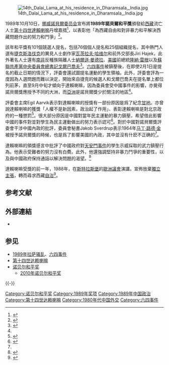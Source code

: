 {{NoteTA
|1=zh-cn:罗纳德·里根; zh-tw:隆納·雷根; zh-hk:朗奴·列根;
}}

[[File:14th_Dalai_Lama_at_his_residence_in_Dharamsala,_India.jpg|thumb]]

1989年10月10日，[[挪威诺贝尔委员会|挪威諾貝爾委员会]]宣布將'''1989年諾貝爾和平獎'''頒發給[[西藏|西藏]]流亡人士[[第十四世達賴喇嘛|第十四世達賴喇嘛]]丹增嘉措<ref>{{cite web |url = http://nobelprize.org/peace/laureates/1989/presentation-speech.html |title = Presentation Speech by Egil Aarvik, Chairman of the Norwegian Nobel Committee |publisher = Nobelprize.org |date =  |accessdate = 2010-10-31 |archive-date = 2008-09-06 |archive-url = https://web.archive.org/web/20080906163726/http://nobelprize.org/peace/laureates/1989/presentation-speech.html |dead-url = no }}</ref>，以表彰他「為西藏自由和對非暴力和平解決西藏問題作出的努力和鬥爭」<ref>{{cite web |title=The Nobel Prize |work=Dalai Lama (Tenzin Gyatso) |url=http://www.nobelpreis.org/english/frieden/dalai-lama.html |archiveurl=https://www.webcitation.org/5kNENczrF?url=http://www.nobelpreis.org/english/frieden/dalai-lama.html |archivedate=2009-10-08 |deadurl=yes |access-date=2009-10-08 }}{{dead link|date=March 2022}}</ref>。

該年和平獎有101個競選人提名，包括76個個人提名和25個組織提名，其中熱門人選有[[捷克斯洛伐克|捷克斯洛伐克]]的異見人士劇作家[[瓦茨拉夫·哈维尔|瓦茨拉夫·哈维尔]]和前外交部長Jiri Hajek，此外著名人士還有[[南非|南非]]反種族隔離人士[[納爾遜·曼德拉|納爾遜·曼德拉]]、[[美國|美國]]前總統[[隆納·雷根|隆納·雷根]]以及[[蘇聯共產黨中央委員會總書記|蘇聯共產黨中央委員會總書記]][[戈爾巴喬夫|戈爾巴喬夫]]<ref>{{cite web |title = Dalai Lama Wins the Nobel Peace Prize |work=紐約時報 |url = http://query.nytimes.com/gst/fullpage.html?res=950DEFD9163BF935A35753C1A96F948260}}</ref>。[[六四事件|六四事件]]被鎮壓後，在即使2月1日是提名的截止日期的情況下，評委會還試圖提名運動的學生領袖。此外，評委會評為一度因為人選問題而難以決定，開始來自捷克的候選人和戈爾巴喬夫在提名單上都位列前茅，直至9月中旬才傾向于達賴喇嘛，因為委員會受中國事件的影響，亦覺得諾貝爾獎應授予不同的大洲，而[[亞洲|亞洲]]是諾貝爾獎少於關注的地區<ref name="NYT" />。

評委會主席Egil Aarvik表示對達賴喇嘛的授獎有一部份原因是爲了紀念[[甘地|甘地]]。亦曾說達賴喇嘛的獲獎「人權不是新因素，政治起了作用」、表彰達賴喇嘛是對北京政府的一種懲罰<ref>{{cite web |title = 回看达赖的诺贝尔和平奖 |work = 施远道 |url = http://tibet.news.cn/gdbb/2009-12/17/content_18520014.htm |access-date = 2010-10-31 |archive-url = https://web.archive.org/web/20101012190918/http://tibet.news.cn/gdbb/2009-12/17/content_18520014.htm |archive-date = 2010-10-12 |dead-url = yes }}</ref>{{unreliable source?}}。很大部分原因是中國對當年民主運動的暴力鎮壓，希望借此影響中國的事件對並對學生為民主運動做出的努力表示認可<ref name="NYT">{{cite web |title = How, and Why, the Dalai Lama Won the Peace Prize |work = 紐約時報 |url = http://www.nytimes.com/1989/10/13/world/how-and-why-the-dalai-lama-won-the-peace-prize.html?n=Top/News/Science/Topics/Nobel%20Prizes |accessdate = 2021-01-21 |archive-date = 2016-03-10 |archive-url = https://web.archive.org/web/20160310195749/http://www.nytimes.com/1989/10/13/world/how-and-why-the-dalai-lama-won-the-peace-prize.html?n=Top%2FNews%2FScience%2FTopics%2FNobel%20Prizes |dead-url = no }}</ref>。對於中國對諾貝爾獎評委會干涉中國內政的批評，委員會秘書Jakob Sverdrup表示1964年[[马丁·路德·金|马丁·路德·金]]被授予諾貝爾獎的時候，也是爲了影響美國的內政，其中並沒有什麽不正确的<ref name="NYT" />。

達賴喇嘛的領獎感言中批評了中國政府對[[六四事件|天安門事件]]的學生示威採取的武力鎮壓行為。他表示受難者的努力沒有白費。此外，他還強調堅持非暴力鬥爭的重要性，以及與中國政府保持通話以解決問題的渴望。<ref>{{cite web|title=The Government of Tibet in Exile|work=His Holiness the Dalai Lama's Nobel Prize acceptance speech University Aula, Oslo, 10 December 1989|url=http://www.tibet.com/DL/nobelaccept.html|access-date=2009-07-12|archive-url=https://web.archive.org/web/20090712113020/http://www.tibet.com/DL/nobelaccept.html|archive-date=2009-07-12|dead-url=yes}}</ref>

達賴喇嘛受獎的前一年，1988年，在[[斯特拉斯堡|斯特拉斯堡]]的[[歐洲議會|歐洲議會]]演講，宣佈放棄[[西藏獨立運動|獨立主張]]，轉而尋求西藏[[自治|自治]]<ref>{{cite web |title= The Dalai Lama and the Nobel Prize: Correcting a Misunderstanding |work= 谭·戈伦夫（Tom Grunfeld） |url= http://thechinabeat.blogspot.com/2009/04/dalai-lama-and-nobel-prize-correcting.html |accessdate= 2010-10-31 |archive-date= 2011-11-22 |archive-url= https://web.archive.org/web/20111122071128/http://thechinabeat.blogspot.com/2009/04/dalai-lama-and-nobel-prize-correcting.html |dead-url= no }}</ref>。

== 参考文献 ==
{{Reflist|2}}

== 外部連結 ==
* {{cite web |title = 1989年達賴喇嘛在獲諾貝爾和平獎時的演講 |author = [[第十四世達賴喇嘛|第十四世達賴喇嘛]] |url = http://65.19.141.170/big5/misc/2008-10/06/content_154492.htm |archiveurl = http://webcache.googleusercontent.com/search?q=cache:sM9OQN1Qz1sJ:65.19.141.170/big5/misc/2008-10/06/content_154492.htm+1989%E5%B9%B4%E9%81%94%E8%B3%B4%E5%96%87%E5%98%9B%E5%9C%A8%E7%8D%B2%E8%AB%BE%E8%B2%9D%E7%88%BE%E5%92%8C%E5%B9%B3%E7%8D%8E%E6%99%82%E7%9A%84%E6%BC%94%E8%AC%9B&cd=3&hl=en&ct=clnk |archivedate = 31 October 2010 |deadurl = yes}}

== 参见 ==
* [[1989年拉萨骚乱|1989年拉萨骚乱]]、[[六四事件|六四事件]]
* [[第十四世达赖喇嘛|第十四世达赖喇嘛]]
* [[诺贝尔和平奖|诺贝尔和平奖]]
** [[2010年诺贝尔和平奖|2010年诺贝尔和平奖]]

{{-}}
{{第十四世達賴喇嘛}}
{{華人諾貝爾獎得主}}
{{诺贝尔和平奖获得者 (1976年-2000年)}}
{{六四事件}}

[[Category:诺贝尔和平奖|Category:诺贝尔和平奖]]
[[Category:1989年奖项|Category:1989年奖项]]
[[Category:1989年中国政治|Category:1989年中国政治]]
[[Category:第十四世达赖喇嘛|Category:第十四世达赖喇嘛]]
[[Category:1980年代中国外交|Category:1980年代中国外交]]
[[Category:六四事件|Category:六四事件]]